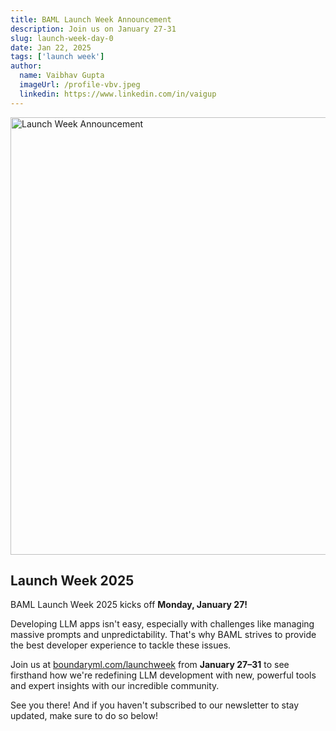 ```yaml
---
title: BAML Launch Week Announcement
description: Join us on January 27-31
slug: launch-week-day-0
date: Jan 22, 2025
tags: ['launch week']
author:
  name: Vaibhav Gupta
  imageUrl: /profile-vbv.jpeg
  linkedin: https://www.linkedin.com/in/vaigup
---
```



<div className="flex justify-center">
  <img src="/launchweekAssets/day0Asset.png" alt="Launch Week Announcement" width="700" />
</div>

## Launch Week 2025

BAML Launch Week 2025 kicks off **Monday, January 27!**

Developing LLM apps isn't easy, especially with challenges like managing massive prompts and unpredictability. That's why BAML strives to provide the best developer experience to tackle these issues.

Join us at [boundaryml.com/launchweek](/launchweek) from **January 27–31** to see firsthand how we're redefining LLM development with new, powerful tools and expert insights with our incredible community.

See you there! And if you haven't subscribed to our newsletter to stay updated, make sure to do so below!

<br />

<NewsletterForm />

<br />
